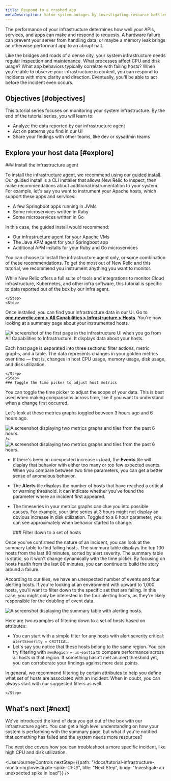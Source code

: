 ```yaml
---
title: Respond to a crashed app
metaDescription: Solve system outages by investigating resource bottlenecks across your system infrastructure. 
---
```






The performance of your infrastructure determines how well your APIs, services, and apps can make and respond to requests. A hardware failure can prevent your server from handling data, or maybe a memory leak brings an otherwise performant app to an abrupt halt. 

Like the bridges and roads of a dense city, your system infrastructure needs regular inspection and maintenance. What processes affect CPU and disk usage? What app behaviors typically correlate with failing hosts? When you're able to observe your infrastructure in context, you can respond to incidents with more clarity and direction. Eventually, you'll be able to act before the incident even occurs.  

## Objectives [#objectives]

This tutorial series focuses on monitoring your system infrastructure. By the end of the tutorial series, you will learn to:

* Analyze the data reported by our infrastructure agent
* Act on patterns you find in our UI
* Share your findings with other teams, like dev or sysadmin teams

## Explore your host data [#explore]

<Steps>
    <Step>
    ### Install the infrastructure agent 

To install the infrastructure agent, we recommend using our [guided install](https://one.newrelic.com/nr1-core?state=a36f15a1-c5ce-528c-2ec2-8bcaacc40c03). Our guided install is a CLI installer that allows New Relic to inspect, then make recommendations about additional instrumentation to your system. For example, let's say you want to instrument your Apache hosts, which support these apps and services:

* A few Springboot apps running in JVMs
* Some microservices written in Ruby
* Some microservices written in Go 

In this case, the guided install would recommend:

* Our infrastructure agent for your Apache VMs
* The Java APM agent for your Springboot app
* Additional APM installs for your Ruby and Go microservices

You can choose to install the infrastructure agent only, or some combination of these recommendations. To get the most out of New Relic and this tutorial, we recommend you instrument anything you want to monitor.

<Callout variant="important">
While New Relic offers a full suite of tools and integrations to monitor Cloud infrastructure, Kubernetes, and other infra software, this tutorial is specific to data reported out of the box by our infra agent.
</Callout>
        
    </Step>
    <Step>

Once installed, you can find your infrastructure data in our UI. Go to **[one.newrelic.com > All Capabilities > Infrastructure > Hosts](https://one.newrelic.com/infra/infrastructure/hosts)**. You're now looking at a summary page about your instrumented hosts. 

<img
    title="Infrastructure UI hosts summary page"
    alt="A screenshot of the first page in the infrastructure UI when you go from All Capabilities to Infrastructure. It displays data about your hosts."
    src={hostSummaryPage}
/>

Each host page is separated into three sections: filter actions, metric graphs, and a table. The data represents changes in your golden metrics over time — that is, changes in host CPU usage, memory usage, disk usage, and disk utilization. 

    </Step>
    <Step>
    ### Toggle the time picker to adjust host metrics

You can toggle the time picker to adjust the scope of your data. This is best used when making comparisons across time, like if you want to understand when a change first occurred. 

Let's look at these metrics graphs toggled between 3 hours ago and 6 hours ago.

<SideBySide>
    <Side>
<img
    title="Tiles and graphs set to a 3 hour time parameter"
    alt="A screenshot displaying two metrics graphs and tiles from the past 6 hours."
    src={metrics1}

/>    </Side>
    <Side>
<img
    title="Tiles and graphs set to a 6 hour time parameter"
    alt="A screenshot displaying two metrics graphs and tiles from the past 6 hours."
    src={metrics2}
/>    
</Side>
</SideBySide>

* If there's been an unexpected increase in load, the **Events** tile will display that behavior with either too many or too few expected events. When you compare between two time parameters, you can get a better sense of anomalous behavior.   
* The **Alerts** tile displays the number of hosts that have reached a critical or warning threshold. It can indicate whether you've found the parameter where an incident first appeared. 
* The timeseries in your metrics graphs can clue you into possible causes. For example, your time series at 3 hours might not display an obvious increase in disk utilization. Toggled to a 6 hour parameter, you can see approximately when behavior started to change.

    </Step>
    <Step>
        ### Filter down to a set of hosts

Once you've confirmed the nature of an incident, you can look at the summary table to find failing hosts. The summary table displays the top 100 hosts from the last 80 minutes, sorted by alert severity. The summary table is static, so it won't change dynamically with the time picker. By focusing on hosts health from the last 80 minutes, you can continue to build the story around a failure. 

According to our tiles, we have an unexpected number of events and four alerting hosts. If you're looking at an environment with upward to 1,000 hosts, you'll want to filter down to the specific set that are failing. In this case, you might only be interested in the four alerting hosts, as they're likely responsible for the doubling of event data. 

<img
    title="Summary table displaying four alerting hosts and one warning host"
    alt="A screenshot displaying the summary table with alerting hosts."
    src={summaryTableAlerting}
/>  

Here are two examples of filtering down to a set of hosts based on attributes:  

* You can start with a simple filter for any hosts with alert severity critical: `alertSeverity = CRITICAL`. 
* Let's say you notice that these hosts belong to the same region. You can try filtering with `awsRegion = us-east1a` to compare performance across all hosts in that region. If something hasn't met an alert threshold yet, you can corroborate your findings against more data points. 

In general, we recommend filtering by certain attributes to help you define what set of hosts are associated with an incident. When in doubt, you can always start with our suggested filters as well. 

    </Step>
</Steps>

## What's next [#next]

We've introduced the kind of data you get out of the box with our infrastructure agent. You can get a high level understanding on how your system is performing with the summary page, but what if you're notified that something has failed and the system needs more resources? 

The next doc covers how you can troubleshoot a more specific incident, like high CPU and disk utilization. 

<UserJourneyControls
    nextStep={{path: "/docs/tutorial-infrastructure-monitoring/investigate-spike-CPU/", title: "Next Step", body: "Investigate an unexpected spike in load"}}
/>
